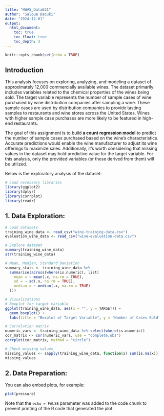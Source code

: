 ```yaml
---
title: "HW#5_Data621"
author: "Saloua Daouki"
date: "2024-12-01"
output: 
  html_document:
    toc: true
    toc_float: true
    toc_depth: 3
---
```


```r
knitr::opts_chunk$set(echo = TRUE)
```

## Introduction

This analysis focuses on exploring, analyzing, and modeling a dataset of approximately 12,000 commercially available wines. The dataset primarily includes variables related to the chemical properties of the wines being sold. The target variable represents the number of sample cases of wine purchased by wine distribution companies after sampling a wine. These sample cases are used by distribution companies to provide tasting samples to restaurants and wine stores across the United States. Wines with higher sample case purchases are more likely to be featured in high-end restaurants.

The goal of this assignment is to build **a count regression model** to predict the number of sample cases purchased based on the wine's characteristics. Accurate predictions would enable the wine manufacturer to adjust its wine offerings to maximize sales. Additionally, it's worth considering that missing values in the dataset may hold predictive value for the target variable. For this analysis, only the provided variables (or those derived from them) will be utilized.

Below is the exploratory analysis of the dataset:

```r
# Load necessary libraries
library(ggplot2)
library(dplyr)
library(corrplot)
library(readr)
```

## 1. Data Exploration:

```r
# Load datasets
training_wine_data <- read_csv("wine-training-data.csv")
evaluation_wine_data <- read_csv("wine-evaluation-data.csv")
```
```r
# Explore dataset
summary(training_wine_data)
str(training_wine_data)
```

```r
# Mean, Median, Standard Deviation
summary_stats <- training_wine_data %>%
  summarise(across(where(is.numeric), list(
    mean = ~ mean(.x, na.rm = TRUE),
    sd = ~ sd(.x, na.rm = TRUE),
    median = ~ median(.x, na.rm = TRUE)
  )))
```

```r
# Visualizations
# Boxplot for target variable
ggplot(training_wine_data, aes(x = "", y = TARGET)) +
  geom_boxplot() +
  labs(title = "Boxplot of Target Variable", y = "Number of Cases Sold")
```

```r
# Correlation matrix
numeric_vars <- training_wine_data %>% select(where(is.numeric))
cor_matrix <- cor(numeric_vars, use = "complete.obs")
corrplot(cor_matrix, method = "circle")
```

```r
# Check missing values
missing_values <- sapply(training_wine_data, function(x) sum(is.na(x)))
missing_values
```


## 2. Data Preparation:

You can also embed plots, for example:

```r
plot(pressure)
```

Note that the `echo = FALSE` parameter was added to the code chunk to prevent printing of the R code that generated the plot.
